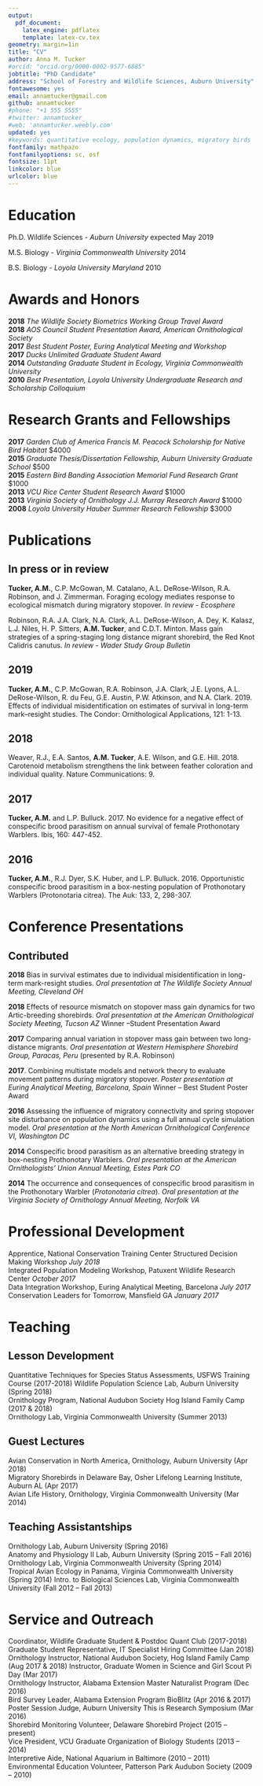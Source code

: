 ```yaml
---
output:
  pdf_document:
    latex_engine: pdflatex
    template: latex-cv.tex
geometry: margin=1in
title: "CV"
author: Anna M. Tucker
#orcid: "orcid.org/0000-0002-9577-6885"
jobtitle: "PhD Candidate"
address: "School of Forestry and Wildlife Sciences, Auburn University"
fontawesome: yes
email: annamtucker@gmail.com
github: annamtucker
#phone: "+1 555 5555"
#twitter: annamtucker_
#web: 'annamtucker.weebly.com'
updated: yes
#keywords: quantitative ecology, population dynamics, migratory birds
fontfamily: mathpazo
fontfamilyoptions: sc, osf
fontsize: 11pt
linkcolor: blue
urlcolor: blue
---
```



# Education

Ph.D. Wildlife Sciences - *Auburn University* \hfill expected May 2019  

M.S. Biology - *Virginia Commonwealth University* \hfill 2014  
  
B.S. Biology - *Loyola University Maryland* \hfill 2010
  
  
     
# Awards and Honors   

**2018** *The Wildlife Society Biometrics Working Group Travel Award*  
**2018** *AOS Council Student Presentation Award, American Ornithological Society*  
**2017** *Best Student Poster, Euring Analytical Meeting and Workshop*  
**2017** *Ducks Unlimited Graduate Student Award*  
**2014** *Outstanding Graduate Student in Ecology, Virginia Commonwealth University*  
**2010** *Best Presentation, Loyola University Undergraduate Research and Scholarship Colloquium*  
    
   
# Research Grants and Fellowships   

**2017** *Garden Club of America Francis M. Peacock Scholarship for Native Bird Habitat* $4000  
**2015** *Graduate Thesis/Dissertation Fellowship, Auburn University Graduate School* $500  
**2015** *Eastern Bird Banding Association Memorial Fund Research Grant* $1000  
**2013** *VCU Rice Center Student Research Award* $1000  
**2013** *Virginia Society of Ornithology J.J. Murray Research Award* $1000  
**2008** *Loyola University Hauber Summer Research Fellowship* $3000  
  
  
# Publications   
   
## **In press or in review**   
  
**Tucker, A.M.**, C.P. McGowan, M. Catalano, A.L. DeRose-Wilson, R.A. Robinson, and J. Zimmerman. Foraging ecology mediates response to ecological mismatch during migratory stopover. *In review - Ecosphere*  
  
Robinson, R.A. J.A. Clark, N.A. Clark, A.L. DeRose-Wilson, A. Dey, K. Kalasz, L.J. Niles, H. P. Sitters, **A.M. Tucker**, and C.D.T. Minton. Mass gain strategies of a spring-staging long distance migrant shorebird, the Red Knot Calidris canutus. *In review - Wader Study Group Bulletin*   
  
## **2019**  
  
**Tucker, A.M.**, C.P. McGowan, R.A. Robinson, J.A. Clark, J.E. Lyons, A.L. DeRose-Wilson, R. du Feu, G.E. Austin, P.W. Atkinson, and N.A. Clark. 2019. Effects of individual misidentification on estimates of survival in long-term mark–resight studies. The Condor: Ornithological Applications, 121: 1-13.  
    
## **2018**   
  
Weaver, R.J., E.A. Santos, **A.M. Tucker**, A.E. Wilson, and G.E. Hill. 2018. Carotenoid metabolism strengthens the link between feather coloration and individual quality. Nature Communications: 9.
  
## **2017**   
  
**Tucker, A.M.** and L.P. Bulluck.  2017. No evidence for a negative effect of conspecific brood parasitism on annual survival of female Prothonotary Warblers. Ibis, 160: 447-452.
  
## **2016**   
  
**Tucker, A.M.**, R.J. Dyer, S.K. Huber, and L.P. Bulluck. 2016. Opportunistic conspecific brood parasitism in a box-nesting population of Prothonotary Warblers (Protonotaria citrea). The Auk: 133, 2, 298-307.
    
  
# Conference Presentations   
  
## **Contributed**  
  
**2018** Bias in survival estimates due to individual misidentification in long-term mark-resight studies. *Oral presentation at The Wildlife Society Annual Meeting, Cleveland OH*
  
**2018** Effects of resource mismatch on stopover mass gain dynamics for two Artic-breeding shorebirds. *Oral presentation at the American Ornithological Society Meeting, Tucson AZ* Winner –Student Presentation Award
  
**2017** Comparing annual variation in stopover mass gain between two long-distance migrants. *Oral presentation at Western Hemisphere Shorebird Group, Paracas, Peru* (presented by R.A. Robinson)
  
**2017**. Combining multistate models and network theory to evaluate movement patterns during migratory stopover. *Poster presentation at Euring Analytical Meeting, Barcelona, Spain* Winner – Best Student Poster Award
  
**2016** Assessing the influence of migratory connectivity and spring stopover site disturbance on population dynamics using a full annual cycle simulation model. *Oral presentation at the North American Ornithological Conference VI, Washington DC*
  
**2014** Conspecific brood parasitism as an alternative breeding strategy in box-nesting Prothonotary Warblers. *Oral presentation at the American Ornithologists’ Union Annual Meeting, Estes Park CO*
  
**2014** The occurrence and consequences of conspecific brood parasitism in the Prothonotary Warbler (*Protonotaria citrea*).  *Oral presentation at the Virginia Society of Ornithology Annual Meeting, Norfolk VA*  
  
  
# Professional Development   

Apprentice, National Conservation Training Center Structured Decision Making Workshop *July 2018*  
Integrated Population Modeling Workshop, Patuxent Wildlife Research Center *October 2017*  
Data Integration Workshop, Euring Analytical Meeting, Barcelona *July 2017*    
Conservation Leaders for Tomorrow, Mansfield GA *January 2017*  
  
  
# Teaching  
  
## **Lesson Development**  
Quantitative Techniques for Species Status Assessments, USFWS Training Course (2017-2018) Wildlife Population Science Lab, Auburn University (Spring 2018)  
Ornithology Program, National Audubon Society Hog Island Family Camp (2017 & 2018)  
Ornithology Lab, Virginia Commonwealth University (Summer 2013)  
  
## **Guest Lectures**  
Avian Conservation in North America, Ornithology, Auburn University (Apr 2018)  
Migratory Shorebirds in Delaware Bay, Osher Lifelong Learning Institute, Auburn AL (Apr 2017)  
Avian Life History, Ornithology, Virginia Commonwealth University (Mar 2014)  
  
## **Teaching Assistantships**  
Ornithology Lab, Auburn University (Spring 2016)  
Anatomy and Physiology II Lab, Auburn University (Spring 2015 – Fall 2016)  
Ornithology Lab, Virginia Commonwealth University (Spring 2014)  
Tropical Avian Ecology in Panama, Virginia Commonwealth University (Spring 2014)  Intro. to Biological Sciences Lab, Virginia Commonwealth University (Fall 2012 – Fall 2013)   
  
  
# Service and Outreach  
Coordinator, Wildlife Graduate Student & Postdoc Quant Club (2017-2018)  
Graduate Student Representative, IT Specialist Hiring Committee (Jan 2018)  
Ornithology Instructor, National Audubon Society, Hog Island Family Camp (Aug 2017 & 2018)
Instructor, Graduate Women in Science and Girl Scout Pi Day (Mar 2017)  
Ornithology Instructor, Alabama Extension Master Naturalist Program (Dec 2016)  
Bird Survey Leader, Alabama Extension Program BioBlitz (Apr 2016 & 2017)  
Poster Session Judge, Auburn University This is Research Symposium (Mar 2016)  
Shorebird Monitoring Volunteer, Delaware Shorebird Project (2015 – present)  
Vice President, VCU Graduate Organization of Biology Students (2013 – 2014)  
Interpretive Aide, National Aquarium in Baltimore (2010 – 2011)  
Environmental Education Volunteer, Patterson Park Audubon Society (2009 – 2010)  